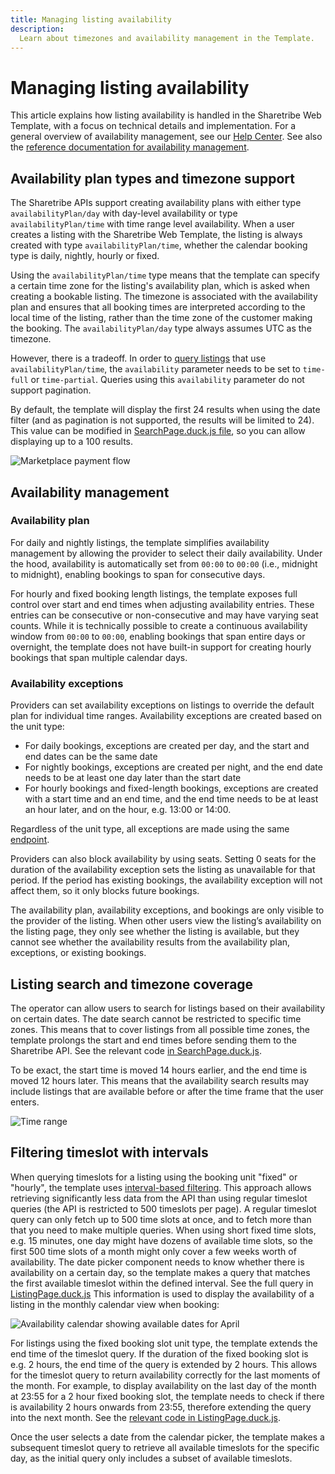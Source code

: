 ```yaml
---
title: Managing listing availability
description:
  Learn about timezones and availability management in the Template.
---
```


# Managing listing availability

This article explains how listing availability is handled in the
Sharetribe Web Template, with a focus on technical details and
implementation. For a general overview of availability management, see
our
[Help Center](https://www.sharetribe.com/help/en/articles/8413212-how-availability-management-works).
See also the
[reference documentation for availability management](<(/references/availability)>).

## Availability plan types and timezone support

The Sharetribe APIs support creating availability plans with either type
`availabilityPlan/day` with day-level availability or type
`availabilityPlan/time` with time range level availability. When a user
creates a listing with the Sharetribe Web Template, the listing is
always created with type `availabilityPlan/time`, whether the calendar
booking type is daily, nightly, hourly or fixed.

Using the `availabilityPlan/time` type means that the template can
specify a certain time zone for the listing's availability plan, which
is asked when creating a bookable listing. The timezone is associated
with the availability plan and ensures that all booking times are
interpreted according to the local time of the listing, rather than the
time zone of the customer making the booking. The `availabilityPlan/day`
type always assumes UTC as the timezone.

However, there is a tradeoff. In order to
[query listings](https://www.sharetribe.com/api-reference/marketplace.html#query-listings)
that use `availabilityPlan/time`, the `availability` parameter needs to
be set to `time-full` or `time-partial`. Queries using this
`availability` parameter do not support pagination.

By default, the template will display the first 24 results when using
the date filter (and as pagination is not supported, the results will be
limited to 24). This value can be modified in
[SearchPage.duck.js file](https://github.com/sharetribe/web-template/blob/main/src/containers/SearchPage/SearchPage.duck.js#L21),
so you can allow displaying up to a 100 results.

![Marketplace payment flow](./dates-query.png)

## Availability management

### Availability plan

For daily and nightly listings, the template simplifies availability
management by allowing the provider to select their daily availability.
Under the hood, availability is automatically set from `00:00` to
`00:00` (i.e., midnight to midnight), enabling bookings to span for
consecutive days.

For hourly and fixed booking length listings, the template exposes full
control over start and end times when adjusting availability entries.
These entries can be consecutive or non-consecutive and may have varying
seat counts. While it is technically possible to create a continuous
availability window from `00:00` to `00:00`, enabling bookings that span
entire days or overnight, the template does not have built-in support
for creating hourly bookings that span multiple calendar days.

### Availability exceptions

Providers can set availability exceptions on listings to override the
default plan for individual time ranges. Availability exceptions are
created based on the unit type:

- For daily bookings, exceptions are created per day, and the start and
  end dates can be the same date
- For nightly bookings, exceptions are created per night, and the end
  date needs to be at least one day later than the start date
- For hourly bookings and fixed-length bookings, exceptions are created
  with a start time and an end time, and the end time needs to be at
  least an hour later, and on the hour, e.g. 13:00 or 14:00.

Regardless of the unit type, all exceptions are made using the same
[endpoint](https://www.sharetribe.com/api-reference/marketplace.html#create-availability-exceptions).

Providers can also block availability by using seats. Setting 0 seats
for the duration of the availability exception sets the listing as
unavailable for that period. If the period has existing bookings, the
availability exception will not affect them, so it only blocks future
bookings.

The availability plan, availability exceptions, and bookings are only
visible to the provider of the listing. When other users view the
listing’s availability on the listing page, they only see whether the
listing is available, but they cannot see whether the availability
results from the availability plan, exceptions, or existing bookings.

## Listing search and timezone coverage

The operator can allow users to search for listings based on their
availability on certain dates. The date search cannot be restricted to
specific time zones. This means that to cover listings from all possible
time zones, the template prolongs the start and end times before sending
them to the Sharetribe API. See the relevant code
[in SearchPage.duck.js](https://github.com/sharetribe/web-template/blob/main/src/containers/SearchPage/SearchPage.duck.js#L185-L186).

To be exact, the start time is moved 14 hours earlier, and the end time
is moved 12 hours later. This means that the availability search results
may include listings that are available before or after the time frame
that the user enters.

![Time range](./time-range.png)

## Filtering timeslot with intervals

When querying timeslots for a listing using the booking unit "fixed" or
"hourly", the template uses
[interval-based filtering](/references/availability/#interval-based-filtering).
This approach allows retrieving significantly less data from the API
than using regular timeslot queries (the API is restricted to 500
timeslots per page). A regular timeslot query can only fetch up to 500
time slots at once, and to fetch more than that you need to make
multiple queries. When using short fixed time slots, e.g. 15 minutes,
one day might have dozens of available time slots, so the first 500 time
slots of a month might only cover a few weeks worth of availability. The
date picker component needs to know whether there is availability on a
certain day, so the template makes a query that matches the first
available timeslot within the defined interval. See the full query in
[ListingPage.duck.js](https://github.com/sharetribe/web-template/blob/main/src/containers/ListingPage/ListingPage.duck.js#L495)
This information is used to display the availability of a listing in the
monthly calendar view when booking:

![Availability calendar showing available dates for April](./april-availability.png)

For listings using the fixed booking slot unit type, the template
extends the end time of the timeslot query. If the duration of the fixed
booking slot is e.g. 2 hours, the end time of the query is extended by 2
hours. This allows for the timeslot query to return availability
correctly for the last moments of the month. For example, to display
availability on the last day of the month at 23:55 for a 2 hour fixed
booking slot, the template needs to check if there is availability 2
hours onwards from 23:55, therefore extending the query into the next
month. See the
[relevant code in ListingPage.duck.js](https://github.com/sharetribe/web-template/blob/main/src/containers/ListingPage/ListingPage.duck.js#L488-L493).

Once the user selects a date from the calendar picker, the template
makes a subsequent timeslot query to retrieve all available timeslots
for the specific day, as the initial query only includes a subset of
available timeslots.
